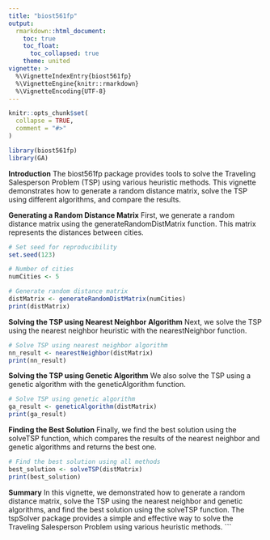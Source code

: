 ```yaml
---
title: "biost561fp"
output: 
  rmarkdown::html_document:
    toc: true
    toc_float:
      toc_collapsed: true
    theme: united
vignette: >
  %\VignetteIndexEntry{biost561fp}
  %\VignetteEngine{knitr::rmarkdown}
  %\VignetteEncoding{UTF-8}
---
```


```r
knitr::opts_chunk$set(
  collapse = TRUE,
  comment = "#>"
)
```

```r
library(biost561fp)
library(GA)
```
__Introduction__
The biost561fp package provides tools to solve the Traveling Salesperson Problem (TSP) using various heuristic methods. This vignette demonstrates how to generate a random distance matrix, solve the TSP using different algorithms, and compare the results.

__Generating a Random Distance Matrix__
First, we generate a random distance matrix using the generateRandomDistMatrix function. This matrix represents the distances between cities.
```r
# Set seed for reproducibility
set.seed(123)

# Number of cities
numCities <- 5

# Generate random distance matrix
distMatrix <- generateRandomDistMatrix(numCities)
print(distMatrix)
```

__Solving the TSP using Nearest Neighbor Algorithm__
Next, we solve the TSP using the nearest neighbor heuristic with the nearestNeighbor function.

```r
# Solve TSP using nearest neighbor algorithm
nn_result <- nearestNeighbor(distMatrix)
print(nn_result)
```
__Solving the TSP using Genetic Algorithm__
We also solve the TSP using a genetic algorithm with the geneticAlgorithm function.

```r
# Solve TSP using genetic algorithm
ga_result <- geneticAlgorithm(distMatrix)
print(ga_result)
```
__Finding the Best Solution__
Finally, we find the best solution using the solveTSP function, which compares the results of the nearest neighbor and genetic algorithms and returns the best one.

```r
# Find the best solution using all methods
best_solution <- solveTSP(distMatrix)
print(best_solution)
```
__Summary__
In this vignette, we demonstrated how to generate a random distance matrix, solve the TSP using the nearest neighbor and genetic algorithms, and find the best solution using the solveTSP function. The tspSolver package provides a simple and effective way to solve the Traveling Salesperson Problem using various heuristic methods.
```
